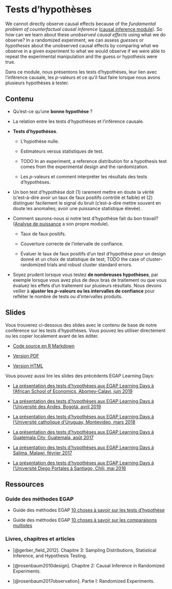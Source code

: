 # Tests d'hypothèses {.tabset}

We cannot directly observe causal effects because of the *fundamental problem of counterfactual causal inference* ([causal inference module](causal-inference.html)).  So how can we learn about these *unobserved causal effects* using what we do observe?  In a randomized experiment, we can assess *guesses* or *hypotheses* about the unobserved causal effects by comparing what we observe in a given experiment to what we would observe if we were able to repeat the experimental manipulation and the guess or hypothesis were true.

Dans ce module, nous présentons les tests d'hypothèses, leur lien avec l'inférence causale, les $p$-valeurs et ce qu'il faut faire lorsque nous avons plusieurs hypothèses à tester.

## Contenu

- Qu'est-ce qu'une **bonne hypothèse** ?

- La relation entre les tests d'hypothèses et l'inférence causale.

- **Tests d'hypothèses**.

     - L'hypothèse nulle.

     - Estimateurs versus statistiques de test.

     - TODO In an experiment, a reference distribution for a hypothesis test comes from the experimental design and the randomization.

     - Les $p$-valeurs et comment interpréter les résultats des tests d'hypothèses.

- Un bon test d'hypothèse doit (1) rarement mettre en doute la vérité (c'est-à-dire avoir un taux de faux positifs contrôlé et faible) et (2) distinguer facilement le signal du bruit (c'est-à-dire mettre souvent en doute les anomalies; avoir une puissance statistique élevée) .

- Comment saurons-nous si notre test d'hypothèse fait du bon travail? ([Analyse de puissance](statistical-power-and-design-diagnosands.html) a son propre module).

    - Taux de faux positifs.
    
    - Couverture correcte de l'intervalle de confiance.

    - Évaluer le taux de faux positifs d'un test d'hypothèse pour un design donné et un choix de statistique de test; TODO the case of cluster-randomized trials and robust cluster standard errors.

- Soyez prudent lorsque vous testez **de nombreuses hypothèses**, par exemple lorsque vous avez plus de deux bras de traitement ou que vous évaluez les effets d'un traitement sur plusieurs résultats. Nous devons veiller à **ajuster les $p$-valeurs ou les intervalles de confiance** pour refléter le nombre de tests ou d'intervalles produits.

## Slides

Vous trouverez ci-dessous des slides avec le contenu de base de notre conférence sur les tests d'hypothèses. Vous pouvez les utiliser directement ou les copier localement avant de les éditer.

 - [Code source en R Markdown](https://egap.github.io/learningdays-resources/Slides/hypothesistesting-slides.Rmd)

 - [Version PDF](https://egap.github.io/learningdays-resources/Slides/hypothesistesting-slides.pdf)

 - [Version HTML](https://egap.github.io/learningdays-resources/Slides/hypothesistesting-slides.html)

Vous pouvez aussi lire les slides des précédents EGAP Learning Days:

 - [La présentation des tests d'hypothèses aux EGAP Learning Days à l'African School of Economics, Abomey-Calavi, juin 2019](https://egap.github.io/learningdays-resources/Slides/Examples/hypothesistesting-benin.pdf)

 - [La présentation des tests d'hypothèses aux EGAP Learning Days à l'Université des Andes, Bogotá, avril 2019](https://egap.github.io/learningdays-resources/Slides/Examples/hypothesistesting-bogota.pdf)

 - [La présentation des tests d'hypothèses aux EGAP Learning Days à l'Université catholique d'Uruguay, Montevideo, mars 2018](https://egap.github.io/learningdays-resources/Slides/Examples/hypothesistesting-montevideo.pdf)

 - [La présentation des tests d'hypothèses aux EGAP Learning Days à Guatemala City, Guatemala, août 2017](https://egap.github.io/learningdays-resources/Slides/Examples/hypothesistesting-guatemala.pdf)

 - [La présentation des tests d'hypothèses aux EGAP Learning Days à Salima, Malawi, février 2017](https://egap.github.io/learningdays-resources/Slides/Examples/hypothesistesting-malawi.pdf)

 - [La présentation des tests d'hypothèses aux EGAP Learning Days à l'Université Diego Portales à Santiago, Chili, mai 2016](https://egap.github.io/learningdays-resources/Slides/Examples/hypothesistesting-santiago.pdf)


## Ressources

### Guide des méthodes EGAP

  - Guide des méthodes EGAP [10 choses à savoir sur les tests d'hypothèse](https://egap.org/resource/10-things-to-know-about-hypothesis-testing/)

  - Guide des méthodes EGAP [10 choses à savoir sur les comparaisons multiples](https://egap.org/resource/10-things-to-know-about-multiple-comparisons/)

### Livres, chapitres et articles

 - [@gerber_field_2012]. Chapitre 3: Sampling Distributions, Statistical Inference, and Hypothesis Testing.
 
 - [@rosenbaum2010design]. Chapitre 2: Causal Inference in Randomized Experiments.

 - [@rosenbaum2017observation]. Partie I: Randomized Experiments.

